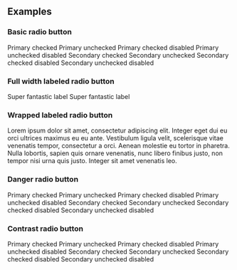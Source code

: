 
<PageTitle src="components/Radio" title="Radio" />
<Subtitle />
<Description />
<Primary />
<ArgsTable story={PRIMARY_STORY} />
<Stories />

## Examples

### Basic radio button

<Canvas>
  <ThemeWrapper>
    <Flex wrap direction="row">
      <Rhythm m={2}>
        <Flex direction="column">
          <Rhythm my={2}>
            <Radio checked />
            <Radio />
            <Radio checked>Primary checked</Radio>
            <Radio>Primary unchecked</Radio>
            <Radio checked disabled>
              Primary checked disabled
            </Radio>
            <Radio disabled>Primary unchecked disabled</Radio>
          </Rhythm>
        </Flex>
        <Flex direction="column">
          <Rhythm my={2}>
            <Radio checked variant="secondary" />
            <Radio variant="secondary" />
            <Radio checked variant="secondary">
              Secondary checked
            </Radio>
            <Radio variant="secondary">Secondary unchecked</Radio>
            <Radio checked disabled variant="secondary">
              Secondary checked disabled
            </Radio>
            <Radio disabled variant="secondary">
              Secondary unchecked disabled
            </Radio>
          </Rhythm>
        </Flex>
      </Rhythm>
    </Flex>
  </ThemeWrapper>
</Canvas>

### Full width labeled radio button

<Canvas>
  <ThemeWrapper>
    <Flex direction="column" style={{ width: 240 }}>
      <Rhythm my={2}>
        <Radio checked full>
          Super fantastic label
        </Radio>
        <Radio full reverse>
          Super fantastic label
        </Radio>
      </Rhythm>
    </Flex>
  </ThemeWrapper>
</Canvas>

### Wrapped labeled radio button

<Canvas>
  <ThemeWrapper>
    <Radio style={{ maxWidth: 400 }}>
      Lorem ipsum dolor sit amet, consectetur adipiscing elit. Integer eget dui eu orci ultrices maximus eu eu ante.
      Vestibulum ligula velit, scelerisque vitae venenatis tempor, consectetur a orci. Aenean molestie eu tortor in
      pharetra. Nulla lobortis, sapien quis ornare venenatis, nunc libero finibus justo, non tempor nisi urna quis
      justo. Integer sit amet venenatis leo.
    </Radio>
  </ThemeWrapper>
</Canvas>

### Danger radio button

<Canvas>
  <ThemeWrapper>
    <Flex wrap direction="row">
      <Rhythm m={2}>
        <Flex direction="column">
          <Rhythm my={2}>
            <Radio checked validity="danger">
              Primary checked
            </Radio>
            <Radio validity="danger">Primary unchecked</Radio>
            <Radio checked disabled validity="danger">
              Primary checked disabled
            </Radio>
            <Radio disabled validity="danger">
              Primary unchecked disabled
            </Radio>
          </Rhythm>
        </Flex>
        <Flex direction="column">
          <Rhythm my={2}>
            <Radio checked validity="danger" variant="secondary">
              Secondary checked
            </Radio>
            <Radio validity="danger" variant="secondary">
              Secondary unchecked
            </Radio>
            <Radio checked disabled validity="danger" variant="secondary">
              Secondary checked disabled
            </Radio>
            <Radio disabled validity="danger" variant="secondary">
              Secondary unchecked disabled
            </Radio>
          </Rhythm>
        </Flex>
      </Rhythm>
    </Flex>
  </ThemeWrapper>
</Canvas>

### Contrast radio button

<Canvas contrast>
  <ThemeWrapper>
    <Flex wrap direction="row">
      <Rhythm m={2}>
        <Flex direction="column">
          <Rhythm my={2}>
            <Radio checked contrast>
              Primary checked
            </Radio>
            <Radio contrast>Primary unchecked</Radio>
            <Radio checked contrast disabled>
              Primary checked disabled
            </Radio>
            <Radio contrast disabled>
              Primary unchecked disabled
            </Radio>
          </Rhythm>
        </Flex>
        <Flex direction="column">
          <Rhythm my={2}>
            <Radio checked contrast variant="secondary">
              Secondary checked
            </Radio>
            <Radio contrast variant="secondary">
              Secondary unchecked
            </Radio>
            <Radio checked contrast disabled variant="secondary">
              Secondary checked disabled
            </Radio>
            <Radio contrast disabled variant="secondary">
              Secondary unchecked disabled
            </Radio>
          </Rhythm>
        </Flex>
      </Rhythm>
    </Flex>
  </ThemeWrapper>
</Canvas>
